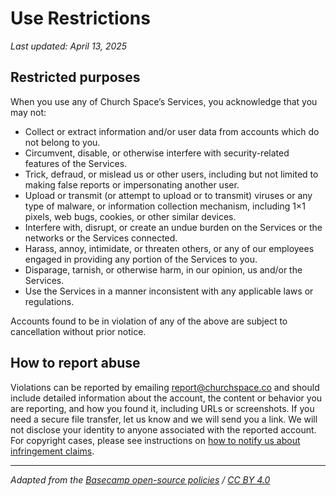 # Use Restrictions

_Last updated: April 13, 2025_

## **Restricted purposes**

When you use any of Church Space’s Services, you acknowledge that you may not:

- Collect or extract information and/or user data from accounts which do not belong to you.
- Circumvent, disable, or otherwise interfere with security-related features of the Services.
- Trick, defraud, or mislead us or other users, including but not limited to making false reports or impersonating another user.
- Upload or transmit (or attempt to upload or to transmit) viruses or any type of malware, or information collection mechanism, including 1×1 pixels, web bugs, cookies, or other similar devices.
- Interfere with, disrupt, or create an undue burden on the Services or the networks or the Services connected.
- Harass, annoy, intimidate, or threaten others, or any of our employees engaged in providing any portion of the Services to you.
- Disparage, tarnish, or otherwise harm, in our opinion, us and/or the Services.
- Use the Services in a manner inconsistent with any applicable laws or regulations.

Accounts found to be in violation of any of the above are subject to cancellation without prior notice.

## **How to report abuse**

Violations can be reported by emailing [report@churchspace.co](mailto:report@churchspace.co) and should include detailed information about the account, the content or behavior you are reporting, and how you found it, including URLs or screenshots. If you need a secure file transfer, let us know and we will send you a link. We will not disclose your identity to anyone associated with the reported account. For copyright cases, please see instructions on [how to notify us about infringement claims](https://churchspace.co/policies/copyright).

---

_Adapted from the [Basecamp open-source policies](https://github.com/basecamp/policies) / [CC BY 4.0](https://creativecommons.org/licenses/by/4.0/)_
